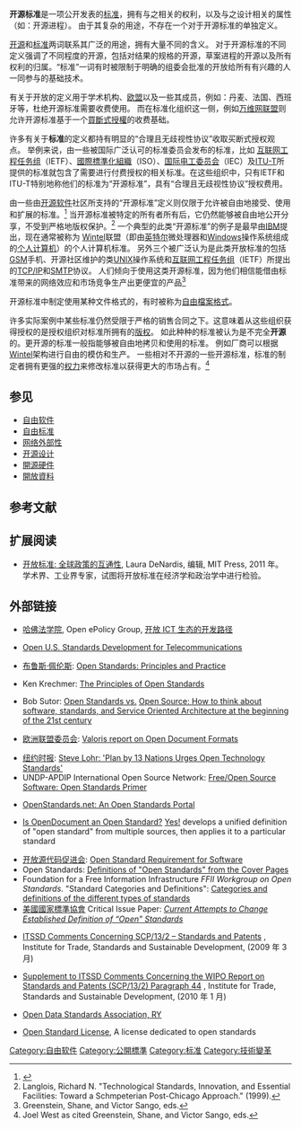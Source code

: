 {{NoteTA|G1=IT}}
{{暂定名称}}
'''开源标准'''是一项公开发表的[[标准|标准]]，拥有与之相关的权利，以及与之设计相关的属性（如：开源进程）。 由于其复杂的用途，不存在一个对于开源标准的单独定义。

[[开源|开源]]和[[标准|标准]]两词联系其广泛的用途，拥有大量不同的含义。 对于开源标准的不同定义强调了不同程度的开源，包括对结果的规格的开源，草案进程的开源以及所有权利的归属。“标准”一词有时被限制于明确的组委会批准的开放给所有有兴趣的人一同参与的基础技术。 

有关于开放的定义用于学术机构、[[欧盟|欧盟]]以及一些其成员，例如：丹麦、法国、西班牙等，杜绝开源标准需要收费使用。 而在标准化组织这一侧，例如[[万维网联盟|万维网联盟]]则允许开源标准基于一个[[買斷式授權|買斷式授權]]的收费基础。

许多有关于'''标准'''的定义都持有明显的“合理且无歧视性协议”收取买断式授权观点。 举例来说，由一些被国际广泛认可的标准委员会发布的标准，比如 [[互联网工程任务组|互联网工程任务组]]（IETF）、[[國際標準化組織|國際標準化組織]]（ISO）、[[国际电工委员会|国际电工委员会]]（IEC）及[[國際電信聯盟電信標準化部門|ITU-T]]所提供的标准就包含了需要进行付费授权的相关标准。在这些组织中，只有IETF和ITU-T特别地称他们的标准为“开源标准”，具有“合理且无歧视性协议”授权费用。

由一些由[[开源软件|开源软件]]社区所支持的“开源标准”定义则仅限于允许被自由地接受、使用和扩展的标准。<ref>{{Cite web |url=http://www.rotman.utoronto.ca/timothy.simcoe/papers/OpenStandards_IPR.pdf |title=Tim Simcoe: 'Chapter 8: Open Standards and Intellectual Property Rights', To appear in ''Open Innovation: Researching a New Paradigm'' |access-date=2016-04-28 |archive-url=https://web.archive.org/web/20081201225800/http://www.rotman.utoronto.ca/timothy.simcoe/papers/OpenStandards_IPR.pdf |archive-date=2008-12-01 |dead-url=yes }}</ref> 当开源标准被特定的所有者所有后，它仍然能够被自由地公开分享，不受到严格地版权保护。<ref name="Langlois, Richard N 1999">Langlois, Richard N. "Technological Standards, Innovation, and Essential Facilities: Toward a Schmpeterian Post-Chicago Approach." (1999).</ref> 一个典型的此类“开源标准”的例子是最早由[[IBM|IBM]]提出，现在通常被称为 [[Wintel|Wintel]]联盟（即由[[英特尔|英特尔]]微处理器和[[Windows|Windows]]操作系统组成的[[个人计算机|个人计算机]]）的个人计算机标准。 另外三个被广泛认为是此类开放标准的包括[[GSM|GSM]]手机、开源社区维护的类[[UNIX|UNIX]]操作系统和[[互联网工程任务组|互联网工程任务组]]（IETF）所提出的[[TCP/IP|TCP/IP]]和[[SMTP|SMTP]]协议。 人们倾向于使用这类开源标准，因为他们相信能借由标准带来的网络效应和市场竞争生产出更便宜的产品<ref>Greenstein, Shane, and Victor Sango, eds. </ref>

开源标准中制定使用某种文件格式的，有时被称为[[自由檔案格式|自由檔案格式]]。

许多实际案例中某些标准仍然受限于严格的销售合同之下。这意味着从这些组织获得授权的是授权组织对标准所拥有的[[版权|版权]]。 如此种种的标准被认为是不完全'''开源'''的。更开源的标准一般指能够被自由地拷贝和使用的标准。 例如厂商可以根据[[Wintel|Wintel]]架构进行自由的模仿和生产。 一些相对不开源的一些开源标准，标准的制定者拥有更强的[[权力|权力]]来修改标准以获得更大的市场占有。<ref>Joel West as cited Greenstein, Shane, and Victor Sango, eds. </ref>

== 参见 ==
* [[自由软件|自由软件]]
* [[自由标准|自由标准]]
* [[网络外部性|网络外部性]]
* [[开源设计|开源设计]]
* [[開源硬件|開源硬件<br>]]
* [[開放資料|開放資料]]

== 参考文献 ==
{{Reflist|2}}

== 扩展阅读 ==
* {{en}}[http://mitpress.mit.edu/catalog/item/default.asp?ttype=2&tid=12730/ 开放标准: 全球政策的互通性]{{dead link|date=2017年12月 |bot=InternetArchiveBot |fix-attempted=yes }}, Laura DeNardis, 编辑, MIT Press, 2011 年。 学术界、工业界专家，试图将开放标准在经济学和政治学中进行检验。

== 外部链接 ==
* {{en}}[[哈佛法学院|哈佛法学院]], Open ePolicy Group, [http://cyber.law.harvard.edu/epolicy/roadmap.pdf 开放 ICT 生态的开发路径] {{Wayback|url=http://cyber.law.harvard.edu/epolicy/roadmap.pdf |date=20130120082314 }}
* {{en}}[https://web.archive.org/web/20160316222000/http://www.tiaonline.org/standards/about/index.cfm Open U.S. Standards Development for Telecommunications]
* {{en}}[[布鲁斯·佩伦斯|布鲁斯·佩伦斯]]: [https://web.archive.org/web/20040804013956/http://perens.com/OpenStandards/ Open Standards: Principles and Practice]
* {{en}}Ken Krechmer: [http://www.csrstds.com/openstds.html The Principles of Open Standards] {{Wayback|url=http://www.csrstds.com/openstds.html |date=20050324025608 }}
* {{en}}Bob Sutor: [https://web.archive.org/web/20060602141254/http://www.sutor.com/newsite/essays/e-OsVsOss.php Open Standards vs.] [https://web.archive.org/web/20060602141254/http://www.sutor.com/newsite/essays/e-OsVsOss.php Open Source: How to think about software, standards, and Service Oriented Architecture at the beginning of the 21st century]
* {{en}}[[欧洲联盟委员会|欧洲联盟委员会]]: [http://ec.europa.eu/idabc/servlets/Doc?id=1928 Valoris report on Open Document Formats]{{dead link|date=2017年12月 |bot=InternetArchiveBot |fix-attempted=yes }}
* [[纽约时报|纽约时报]]:  {{en}}[http://www.nytimes.com/2005/09/09/technology/09open.html?ex=1283918400&en=91f207f077cec245&ei=5088&partner=rssnyt&emc=rss Steve Lohr: 'Plan by 13 Nations Urges Open Technology Standards'] {{Wayback|url=http://www.nytimes.com/2005/09/09/technology/09open.html?ex=1283918400&en=91f207f077cec245&ei=5088&partner=rssnyt&emc=rss |date=20141205150741 }}
* UNDP-APDIP International Open Source Network: {{en}}[https://web.archive.org/web/20060720192929/http://www.iosn.net/open-standards/foss-open-standards-primer/ Free/Open Source Software: Open Standards Primer]
* {{en}}[http://www.openstandards.net OpenStandards.net: An Open Standards Portal] {{Wayback|url=http://www.openstandards.net/ |date=20210420004634 }}
* {{en}}[http://www.dwheeler.com/essays/opendocument-open.html Is OpenDocument an Open Standard?] {{Wayback|url=http://www.dwheeler.com/essays/opendocument-open.html |date=20090322043712 }} [http://www.dwheeler.com/essays/opendocument-open.html Yes!] {{Wayback|url=http://www.dwheeler.com/essays/opendocument-open.html |date=20090322043712 }} develops a unified definition of "open standard" from multiple sources, then applies it to a particular standard
* [[开放源代码促进会|开放源代码促进会]]: {{en}}[http://opensource.org/osr/ Open Standard Requirement for Software] {{Wayback|url=http://opensource.org/osr/ |date=20220619212450 }}
* Open Standards: {{en}}[http://xml.coverpages.org/openStandards.html Definitions of "Open Standards" from the Cover Pages] {{Wayback|url=http://xml.coverpages.org/openStandards.html |date=20220318093949 }}
* Foundation for a Free Information Infrastructure ''FFII Workgroup on Open Standards''. "Standard Categories and Definitions": {{en}}[https://web.archive.org/web/20070820133650/http://action.ffii.org/openstandards Categories and definitions of the different types of standards]
* [[美國國家標準協會|美國國家標準協會]] Critical Issue Paper: {{en}}[https://web.archive.org/web/20160304034656/http://publicaa.ansi.org/sites/apdl/Documents/Standards%20Activities/Critical%20Issues/Open-Stds.pdf ''Current Attempts to Change Established Definition of “Open” Standards'']
* {{en}}[http://www.wipo.int/scp/en/meetings/session_14/studies/itssd_1.pdf ITSSD Comments Concerning SCP/13/2 – Standards and Patents] {{Wayback|url=http://www.wipo.int/scp/en/meetings/session_14/studies/itssd_1.pdf |date=20121017160701 }}, Institute for Trade, Standards and Sustainable Development,  (2009 年 3 月)
* {{en}}[http://www.wipo.int/scp/en/meetings/session_14/studies/itssd_supplement.pdf Supplement to ITSSD Comments Concerning the WIPO Report on Standards and Patents (SCP/13/2) Paragraph 44] {{Wayback|url=http://www.wipo.int/scp/en/meetings/session_14/studies/itssd_supplement.pdf |date=20121017160700 }}, Institute for Trade, Standards and Sustainable Development, (2010 年 1 月)
* {{en}}[https://web.archive.org/web/20120418133914/http://www.opendatastandards.org/ Open Data Standards Association, RY]
* {{en}}[https://web.archive.org/web/20160306214524/http://openstandardlicense.org/ Open Standard License], A license dedicated to open standards

{{Open navbox}}

[[Category:自由软件|Category:自由软件]]
[[Category:公開標準|Category:公開標準]]
[[Category:标准|Category:标准]]
[[Category:技術變革|Category:技術變革]]